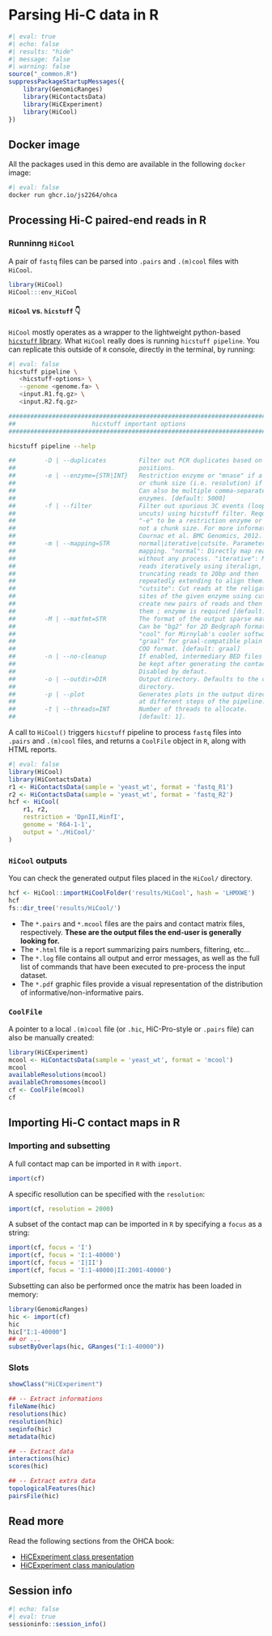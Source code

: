 # Parsing Hi-C data in R

```r
#| eval: true
#| echo: false
#| results: "hide"
#| message: false
#| warning: false
source("_common.R")
suppressPackageStartupMessages({
    library(GenomicRanges)
    library(HiContactsData)
    library(HiCExperiment)
    library(HiCool)
})
```

::: {.callout-tip icon='true'}
## Docker image 
All the packages used in this demo are available in the following `docker` image: 

```sh
#| eval: false
docker run ghcr.io/js2264/ohca
```
:::

## Processing Hi-C paired-end reads in R

### Runninng `HiCool` 

A pair of `fastq` files can be parsed into `.pairs` and `.(m)cool` files with 
`HiCool`. 

```r
library(HiCool)
HiCool:::env_HiCool
```

::: {.callout-tip collapse="true"} 
#### `HiCool` vs. `hicstuff` 👇
`HiCool` mostly operates as a wrapper to the lightweight python-based 
[`hicstuff` library](https://hicstuff.readthedocs.io/en/latest/). What 
`HiCool` really does is running `hicstuff pipeline`. You can replicate 
this outside of `R` console, directly in the terminal, by running: 

```sh
#| eval: false
hicstuff pipeline \
   <hicstuff-options> \
   --genome <genome.fa> \
   <input.R1.fq.gz> \
   <input.R2.fq.gz> 

################################################################################
##                     hicstuff important options                             ##
################################################################################

hicstuff pipeline --help

##        -D | --duplicates         Filter out PCR duplicates based on read
##                                  positions.
##        -e | --enzyme={STR|INT}   Restriction enzyme or "mnase" if a string,
##                                  or chunk size (i.e. resolution) if a number.
##                                  Can also be multiple comma-separated
##                                  enzymes. [default: 5000]
##        -f | --filter             Filter out spurious 3C events (loops and
##                                  uncuts) using hicstuff filter. Requires
##                                  "-e" to be a restriction enzyme or mnase,
##                                  not a chunk size. For more informations, see
##                                  Cournac et al. BMC Genomics, 2012.
##        -m | --mapping=STR        normal|iterative|cutsite. Parameter of
##                                  mapping. "normal": Directly map reads
##                                  without any process. "iterative": Map
##                                  reads iteratively using iteralign, by
##                                  truncating reads to 20bp and then
##                                  repeatedly extending to align them.
##                                  "cutsite": Cut reads at the religation
##                                  sites of the given enzyme using cutsite,
##                                  create new pairs of reads and then align
##                                  them ; enzyme is required [default: normal].
##        -M | --matfmt=STR         The format of the output sparse matrix.
##                                  Can be "bg2" for 2D Bedgraph format,
##                                  "cool" for Mirnylab's cooler software, or
##                                  "graal" for graal-compatible plain text
##                                  COO format. [default: graal]
##        -n | --no-cleanup         If enabled, intermediary BED files will
##                                  be kept after generating the contact map.
##                                  Disabled by defaut.
##        -o | --outdir=DIR         Output directory. Defaults to the current
##                                  directory.
##        -p | --plot               Generates plots in the output directory
##                                  at different steps of the pipeline.
##        -t | --threads=INT        Number of threads to allocate.
##                                  [default: 1].
```
:::

A call to `HiCool()` triggers `hicstuff` pipeline to process `fastq` files 
into `.pairs` and `.(m)cool` files, and returns a `CoolFile` object in `R`, along 
with HTML reports.

```r
#| eval: false
library(HiCool)
library(HiContactsData)
r1 <- HiContactsData(sample = 'yeast_wt', format = 'fastq_R1')
r2 <- HiContactsData(sample = 'yeast_wt', format = 'fastq_R2')
hcf <- HiCool(
    r1, r2, 
    restriction = 'DpnII,HinfI', 
    genome = 'R64-1-1', 
    output = './HiCool/'
)
```

### `HiCool` outputs 

You can check the generated output files placed in the `HiCool/` directory. 

```r
hcf <- HiCool::importHiCoolFolder('results/HiCool', hash = 'LHMXWE')
hcf
fs::dir_tree('results/HiCool/')
```

- The `*.pairs` and `*.mcool` files are the pairs and contact matrix files, respectively. **These are the output files the end-user is generally looking for.**
- The `*.html` file is a report summarizing pairs numbers, filtering, etc...
- The `*.log` file contains all output and error messages, as well as the full list of commands that have been executed to pre-process the input dataset. 
- The `*.pdf` graphic files provide a visual representation of the distribution of informative/non-informative pairs. 

### `CoolFile` 

A pointer to a local `.(m)cool` file (or `.hic`, HiC-Pro-style or `.pairs` file)
can also be manually created: 

```r
library(HiCExperiment)
mcool <- HiContactsData(sample = 'yeast_wt', format = 'mcool')
mcool
availableResolutions(mcool)
availableChromosomes(mcool)
cf <- CoolFile(mcool)
cf
```

## Importing Hi-C contact maps in R 

### Importing and subsetting 

A full contact map can be imported in `R` with `import`. 

```r
import(cf)
```

A specific resollution can be specified with the `resolution`:

```r
import(cf, resolution = 2000)
```

A subset of the contact map can be imported in `R` by specifying a `focus` as a string: 

```r
import(cf, focus = 'I')
import(cf, focus = 'I:1-40000')
import(cf, focus = 'I|II')
import(cf, focus = 'I:1-40000|II:2001-40000')
```

Subsetting can also be performed once the matrix has been loaded in memory: 

```r
library(GenomicRanges)
hic <- import(cf)
hic
hic["I:1-40000"]
## or ...
subsetByOverlaps(hic, GRanges("I:1-40000"))
```

### Slots 

```r
showClass("HiCExperiment")

## -- Extract informations
fileName(hic) 
resolutions(hic) 
resolution(hic) 
seqinfo(hic) 
metadata(hic)

## -- Extract data
interactions(hic)
scores(hic)

## -- Extract extra data
topologicalFeatures(hic)
pairsFile(hic)
```

## Read more

Read the following sections from the OHCA book: 

- [HiCExperiment class presentation](https://jserizay.com/OHCA/data-representation.html#hicexperiment-class)
- [HiCExperiment class manipulation](https://jserizay.com/OHCA/parsing.html)

## Session info 

```r
#| echo: false
#| eval: true
sessioninfo::session_info()
```
